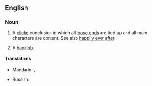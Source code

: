 ==English==
===Noun===
{{en-noun}}
#A [[cliche]] conclusion in which all [[loose end]]s are tied up and all main characters are content. See also [[happily ever after]].
#{{context|vulgar|slang}} A [[handjob]].

====Translations====
{{trans-top|happy end}}
* Mandarin: {{t|zh|大團圓|sc=Hani}},  {{t|zh|大团圆|tr=dàtuányuán|sc=Hani}}
{{trans-mid}}
* Russian: {{t|ru|счастливый конец|m|tr=sčastlívyj konéc|sc=Cyrl}}
{{trans-bottom}}